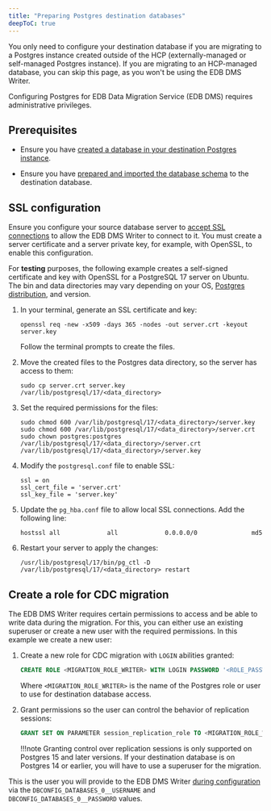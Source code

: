 ```yaml
---
title: "Preparing Postgres destination databases"
deepToC: true
---
```


You only need to configure your destination database if you are migrating to a Postgres instance created outside of the HCP (externally-managed or self-managed Postgres instance). If you are migrating to an HCP-managed database, you can skip this page, as you won't be using the EDB DMS Writer.

Configuring Postgres for EDB Data Migration Service (EDB DMS) requires administrative privileges.

## Prerequisites 

- Ensure you have [created a database in your destination Postgres instance](/edb-postgres-ai/migration-etl/data-migration-service/getting_started/create_database/).

- Ensure you have [prepared and imported the database schema](/edb-postgres-ai/migration-etl/data-migration-service/getting_started/prepare_schema/) to the destination database.

## SSL configuration

Ensure you configure your source database server to [accept SSL connections](https://www.postgresql.org/docs/current/ssl-tcp.html) to allow the EDB DMS Writer to connect to it. You must create a server certificate and a server private key, for example, with OpenSSL, to enable this configuration.

For **testing** purposes, the following example creates a self-signed certificate and key with OpenSSL for a PostgreSQL 17 server on Ubuntu. The bin and data directories may vary depending on your OS, [Postgres distribution](/edb-postgres-ai/databases/postgres_distributions/), and version.

1.  In your terminal, generate an SSL certificate and key:

    ```shell
    openssl req -new -x509 -days 365 -nodes -out server.crt -keyout server.key
    ```

    Follow the terminal prompts to create the files.

1.  Move the created files to the Postgres data directory, so the server has access to them: 

    ```shell
    sudo cp server.crt server.key /var/lib/postgresql/17/<data_directory>
    ```

1.  Set the required permissions for the files: 

    ```shell
    sudo chmod 600 /var/lib/postgresql/17/<data_directory>/server.key 
    sudo chmod 600 /var/lib/postgresql/17/<data_directory>/server.crt 
    sudo chown postgres:postgres /var/lib/postgresql/17/<data_directory>/server.crt /var/lib/postgresql/17/<data_directory>/server.key
    ```

1.  Modify the `postgresql.conf` file to enable SSL:

    ```shell
    ssl = on
    ssl_cert_file = 'server.crt'
    ssl_key_file = 'server.key'
    ```

1.  Update the `pg_hba.conf` file to allow local SSL connections. Add the following line: 

    ```shell
    hostssl all             all             0.0.0.0/0               md5
    ```

1.  Restart your server to apply the changes: 

    ```shell
    /usr/lib/postgresql/17/bin/pg_ctl -D /var/lib/postgresql/17/<data_directory> restart
    ```

## Create a role for CDC migration

The EDB DMS Writer requires certain permissions to access and be able to write data during the migration. For this, you can either use an existing superuser or create a new user with the required permissions. In this example we create a new user:

1.  Create a new role for CDC migration with `LOGIN` abilities granted:

    ```sql
    CREATE ROLE <MIGRATION_ROLE_WRITER> WITH LOGIN PASSWORD '<ROLE_PASSWORD>';
    ```

    Where `<MIGRATION_ROLE_WRITER>` is the name of the Postgres role or user to use for destination database access.

1.  Grant permissions so the user can control the behavior of replication sessions:

    ```sql
    GRANT SET ON PARAMETER session_replication_role TO <MIGRATION_ROLE_WRITER>
    ```

    !!!note
        Granting control over replication sessions is only supported on Postgres 15 and later versions. If your destination database is on Postgres 14 or earlier, you will have to use a superuser for the migration.

This is the user you will provide to the EDB DMS Writer [during configuration](/edb-postgres-ai/migration-etl/data-migration-service/getting_started/config_writer/) via the `DBCONFIG_DATABASES_0__USERNAME` and `DBCONFIG_DATABASES_0__PASSWORD` values.